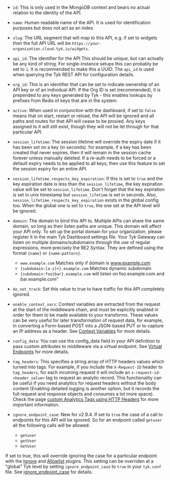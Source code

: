 ---
---


*   `id`: This is only used in the MongoDB context and bears no actual relation to the identity of the API.

*   `name`: Human readable name of the API. It is used for identification purposes but does not act as an index.

*   `slug`: The URL segment that will map to this API, e.g. if set to widgets then the full API URL will be `https://your-organization.cloud.tyk.io/widgets`.

*   `api_id`: The identifier for the API This should be unique, but can actually be any kind of string. For single-instance setups this can probably be set to `1`. It is recommended to make this a UUID. The `api_id` is used when querying the Tyk REST API for configuration details.

*   `org_id`: This is an identifier that can be set to indicate ownership of an API key or of an individual API. If the Org ID is set (recommended), it is prepended to any keys generated by Tyk - this enables lookups by prefixes from Redis of keys that are in the system.

*   `active`: When used in conjunction with the dashboard, if set to `false` means that on start, restart or reload, the API will be ignored and all paths and routes for that API will cease to be proxied. Any keys assigned to it will still exist, though they will not be let through for that particular API.

*   `session_lifetime`: The session lifetime will override the expiry date if it has been set on a key (in seconds). for example, if a key has been created that never expires, then it will remain in the session cache forever unless manually deleted. If a re-auth needs to be forced or a default expiry needs to be applied to all keys, then use this feature to set the session expiry for an entire API.

*   `session_lifetime_respects_key_expiration`: If this is set to `true` and the key expiration date is less than the `session_lifetime`, the key expiration value will be set to `session_lifetime`. Don't forget that the key expiration is set in unix timestamp but `session_lifetime` is set in seconds. Also, `session_lifetime_respects_key_expiration` exists in the global config too. When the global one is set to `true`, the one set at the API level will be ignored.

* `domain`: The domain to bind this API to. Multiple APIs can share the same domain, so long as their listen paths are unique.
This domain will affect your API only. To set up the portal domain for your organization, please register it in the main Tyk Dashboard settings file. 
Your Tyk Gateway can listen on multiple domains/subdomains through the use of regular expressions, more precisely the RE2 Syntax. They are defined using the format `{name}` or `{name:pattern}`. 
  * `www.example.com` Matches only if domain is www.example.com
  * `{subdomain:[a-z]+}.example.com` Matches dynamic subdomain
  * `{subdomain:foo|bar}.example.com` will listen on foo.example.com and bar.example.com"

* `do_not_track`: Set this value to true to have traffic for this API completely ignored.

* `enable_context_vars`: Context variables are extracted from the request at the start of the middleware chain, and must be explicitly enabled in order for them to be made available to your transforms. These values can be very useful for later transformation of request data, for example, in converting a Form-based POST into a JSON-based PUT or to capture an IP address as a header. See [Context Variables](/5.7/api-management/traffic-transformation#request-context-variables) for more details.

* `config_data`: You can use the config_data field in your API definition to pass custom attributes to middleware via a virtual endpoint. See [Virtual Endpoints](/5.7/api-management/traffic-transformation#virtual-endpoints-overview) for more details.

* `tag_headers`: This specifies a string array of HTTP headers values which turned into tags. For example, if you include the `X-Request-ID` header to `tag_headers`, for each incoming request it will include an `x-request-id-<header_value>` tag to request an analytic record. This functionality can be useful if you need analytics for request headers without the body content (Enabling detailed logging is another option, but it records the full request and response objects and consumes a lot more space). Check the page [custom Analytics Tags using HTTP Headers](/5.7/api-management/gateway-config-tyk-classic#custom-analytics-tags-using-http-headers) for more important information.

* `ignore_endpoint_case`: New for v2.9.4. If set to `true` the case of a call to endpoints for this API will be ignored. So for an endpoint called `getuser` all the following calls will be allowed:
 
  * `getuser`
  * `getUser`
  * `GetUser`

If set to true, this will override ignoring the case for a particular endpoint with the [Ignore](/5.7/api-management/traffic-transformation#api-designer-7) and [Allowlist](/5.7/api-management/traffic-transformation#api-definition-1) plugins. This setting can be overriden at a "global" Tyk level by setting `ignore_endpoint_case` to `true` in your `tyk.conf` file. See [ignore_endpoint_case](/5.7/tyk-oss-gateway/configuration#ignore_endpoint_case) for details.

